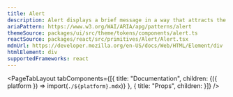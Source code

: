 ```yaml
---
title: Alert
description: Alert displays a brief message in a way that attracts the user’s attention without interrupting their task.
ariaPattern: https://www.w3.org/WAI/ARIA/apg/patterns/alert
themeSource: packages/ui/src/theme/tokens/components/alert.ts
reactSource: packages/react/src/primitives/Alert/Alert.tsx
mdnUrl: https://developer.mozilla.org/en-US/docs/Web/HTML/Element/div
htmlElement: div
supportedFrameworks: react
---
```



<PageTabLayout 
  tabComponents={[{
    title: "Documentation", 
    children: <Fragment>{({ platform }) => import(`./${platform}.mdx`)}</Fragment>
  },
  {
    title: "Props", 
    children: <PropsTab propsData={propsData} />
  }]}
/>
